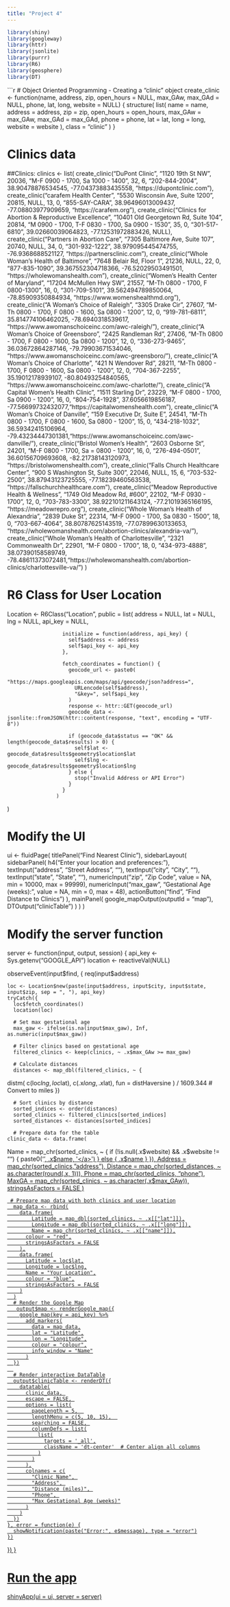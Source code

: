 ```yaml
---
title: "Project 4"
---
```


```r
library(shiny)
library(googleway)
library(httr)
library(jsonlite)
library(purrr)
library(R6)
library(geosphere)
library(DT)
```

```r
# Object Oriented Programming - Creating a "clinic" object
create_clinic <- function(name, address, zip, open_hours = NULL, max_GAw, max_GAd = NULL, phone, lat, long, website = NULL) {
  structure(
    list(
      name = name,
      address = address,
      zip = zip,
      open_hours = open_hours,
      max_GAw = max_GAw,
      max_GAd = max_GAd, 
      phone = phone,
      lat = lat,
      long = long,
      website = website
    ),
    class = "clinic"
  )
}

# Clinics data
##Clinics: 
clinics <- list(
  create_clinic("DuPont Clinic", "1120 19th St NW", 20036, "M-F 0900 - 1700, Sa 1000 - 1400", 32, 6, "202-844-2004", 38.90478876534545, -77.04373883435558, "https://dupontclinic.com"),
  create_clinic("carafem Health Center", "5530 Wisconsin Ave, Suite 1200", 20815, NULL, 13, 0, "855-SAY-CARA", 38.96496013009437, -77.08803977909659, "https://carafem.org"),
  create_clinic("Clinics for Abortion & Reproductive Excellence", "10401 Old Georgetown Rd, Suite 104", 20814, "M 0900 - 1700, T-F 0830 - 1700, Sa 0900 - 1530", 35, 0, "301-517-6810", 39.02660039064823, -77.12531972883426, NULL),
  create_clinic("Partners in Abortion Care", "7305 Baltimore Ave, Suite 107", 20740, NULL, 34, 0, "301-932-1222", 38.979095445474755, -76.9368688521127, "https://partnersclinic.com"),
  create_clinic("Whole Woman's Health of Baltimore", "7648 Belair Rd, Floor 1", 21236, NULL, 22, 0, "877-835-1090", 39.367552304718366, -76.52029503491501, "https://wholewomanshealth.com"),
  create_clinic("Women's Health Center of Maryland", "17204 McMullen Hwy SW", 21557, "M-Th 0800 - 1700, F 0800-1300", 16, 0, "301-709-5101", 39.562494789850064, -78.85909350884934, "https://www.womenshealthmd.org"),
  create_clinic("A Woman's Choice of Raleigh", "3305 Drake Cir", 27607, "M-Th 0800 - 1700, F 0800 - 1600, Sa 0800 - 1200", 12, 0, "919-781-6811", 35.814774106462025, -78.6940318539617, "https://www.awomanschoiceinc.com/awc-raleigh/"),
  create_clinic("A Woman's Choice of Greensboro", "2425 Randleman Rd", 27406, "M-Th 0800 - 1700, F 0800 - 1600, Sa 0800 - 1200", 12, 0, "336-273-9465", 36.03672864287146, -79.79903671534046, "https://www.awomanschoiceinc.com/awc-greensboro/"),
  create_clinic("A Woman's Choice of Charlotte", "421 N Wendover Rd", 28211, "M-Th 0800 - 1700, F 0800 - 1600, Sa 0800 - 1200", 12, 0, "704-367-2255", 35.19012178939107, -80.80493254840565, "https://www.awomanschoiceinc.com/awc-charlotte/"),
  create_clinic("A Capital Women's Health Clinic", "1511 Starling Dr", 23229, "M-F 0800 - 1700, Sa 0900 - 1200", 16, 0, "804-754-1928", 37.6056619856187, -77.56699732432077,"https://capitalwomenshealth.com"),
  create_clinic("A Woman's Choice of Danville", "159 Executive Dr, Suite E", 24541, "M-Th 0800 - 1700, F 0800 - 1600, Sa 0800 - 1200", 15, 0, "434-218-1032", 36.59342415106964, -79.43234447301381,"https://www.awomanschoiceinc.com/awc-danville/"),
  create_clinic("Bristol Women's Health", "2603 Osborne St", 24201, "M-F 0800 - 1700, Sa = 0800 - 1200", 16, 0, "276-494-0501", 36.60156709693608, -82.21738143120973, "https://bristolwomenshealth.com"),
  create_clinic("Falls Church Healthcare Center", "900 S Washington St, Suite 300", 22046, NULL, 15, 6, "703-532-2500", 38.87943123725555, -77.18239460563538, "https://fallschurchhealthcare.com"),
  create_clinic("Meadow Reproductive Health & Wellness", "1749 Old Meadow Rd, #600", 22102, "M-F 0930 - 1700", 12, 0, "703-783-3300", 38.922101211643124, -77.21019365166195, "https://meadowrepro.org"),
  create_clinic("Whole Woman's Health of Alexandria", "2839 Duke St", 22314, "M-F 0900 - 1700, Sa 0830 - 1500", 18, 0, "703-667-4064", 38.80787625143519, -77.07899630133653, "https://wholewomanshealth.com/abortion-clinics/alexandria-va/"),
  create_clinic("Whole Woman's Health of Charlottesville", "2321 Commonwealth Dr", 22901, "M-F 0800 - 1700", 18, 0, "434-973-4888", 38.07390158589749, -78.48611373072481,"https://wholewomanshealth.com/abortion-clinics/charlottesville-va/")
)

# R6 Class for User Location
Location <- R6Class("Location",
                    public = list(
                      address = NULL,
                      lat = NULL,
                      lng = NULL,
                      api_key = NULL,
                      
                      initialize = function(address, api_key) {
                        self$address <- address
                        self$api_key <- api_key
                      },
                      
                      fetch_coordinates = function() {
                        geocode_url <- paste0(
                          "https://maps.googleapis.com/maps/api/geocode/json?address=",
                          URLencode(self$address),
                          "&key=", self$api_key
                        )
                        response <- httr::GET(geocode_url)
                        geocode_data <- jsonlite::fromJSON(httr::content(response, "text", encoding = "UTF-8"))
                        
                        if (geocode_data$status == "OK" && length(geocode_data$results) > 0) {
                          self$lat <- geocode_data$results$geometry$location$lat
                          self$lng <- geocode_data$results$geometry$location$lng
                        } else {
                          stop("Invalid Address or API Error")
                        }
                      }
                    )
)

# Modify the UI
ui <- fluidPage(
  titlePanel("Find Nearest Clinic"),
  sidebarLayout(
    sidebarPanel(
      h4("Enter your location and preferences:"),
      textInput("address", "Street Address", ""),
      textInput("city", "City", ""),
      textInput("state", "State", ""),
      numericInput("zip", "Zip Code", value = NA, min = 10000, max = 99999),
      numericInput("max_gaw", "Gestational Age (weeks):", value = NA, min = 0, max = 48),
      actionButton("find", "Find Distance to Clinics")
    ),
    mainPanel(
      google_mapOutput(outputId = "map"),
      DTOutput("clinicTable") 
    )
  )
)

# Modify the server function
server <- function(input, output, session) {
  api_key <- Sys.getenv("GOOGLE_API")
  location <- reactiveVal(NULL)
  
  observeEvent(input$find, {
    req(input$address)
    
    loc <- Location$new(paste(input$address, input$city, input$state, input$zip, sep = ", "), api_key)
    tryCatch({
      loc$fetch_coordinates()
      location(loc)
      
      # Set max gestational age
      max_gaw <- ifelse(is.na(input$max_gaw), Inf, as.numeric(input$max_gaw))
      
      # Filter clinics based on gestational age
      filtered_clinics <- keep(clinics, ~ .x$max_GAw >= max_gaw)
      
      # Calculate distances
      distances <- map_dbl(filtered_clinics, ~ {
  distm(
    c(loc$lng, loc$lat), 
    c(.x$long, .x$lat), 
    fun = distHaversine
  ) / 1609.344  # Convert to miles
})
      
      # Sort clinics by distance
      sorted_indices <- order(distances)
      sorted_clinics <- filtered_clinics[sorted_indices]
      sorted_distances <- distances[sorted_indices]
      
      # Prepare data for the table
    clinic_data <- data.frame(
  Name = map_chr(sorted_clinics, ~ {
    if (!is.null(.x$website) && .x$website != "") {
      paste0('<a href="', .x$website, '" target="_blank">', .x$name, '</a>')
    } else {
      .x$name
    }
  }),
  Address = map_chr(sorted_clinics, "address"),
  Distance = map_chr(sorted_distances, ~ as.character(round(.x, 1))),
  Phone = map_chr(sorted_clinics, "phone"),
  MaxGA = map_chr(sorted_clinics, ~ as.character(.x$max_GAw)),
  stringsAsFactors = FALSE
      )
      
     # Prepare map data with both clinics and user location
      map_data <- rbind(
        data.frame(
            Latitude = map_dbl(sorted_clinics, ~ .x[["lat"]]),
            Longitude = map_dbl(sorted_clinics, ~ .x[["long"]]),
            Name = map_chr(sorted_clinics, ~ .x[["name"]]),
          colour = "red",
          stringsAsFactors = FALSE
        ),
        data.frame(
          Latitude = loc$lat,
          Longitude = loc$lng,
          Name = "Your Location",
          colour = "blue",
          stringsAsFactors = FALSE
        )
      )
      # Render the Google Map
       output$map <- renderGoogle_map({
        google_map(key = api_key) %>%
          add_markers(
            data = map_data,
            lat = "Latitude",
            lon = "Longitude",
            colour = "colour",
            info_window = "Name"
          )
      })
      
      # Render interactive DataTable
      output$clinicTable <- renderDT({
        datatable(
          clinic_data, 
          escape = FALSE, 
          options = list(
            pageLength = 5,  
            lengthMenu = c(5, 10, 15),  
            searching = FALSE, 
            columnDefs = list(
              list(
                targets = '_all',
                className = 'dt-center'  # Center align all columns
              )
            )
          ),
          colnames = c(
            "Clinic Name", 
            "Address", 
            "Distance (miles)", 
            "Phone", 
            "Max Gestational Age (weeks)"
          )
        )
      })
    }, error = function(e) {
      showNotification(paste("Error:", e$message), type = "error")
    })
  })
}

# Run the app
shinyApp(ui = ui, server = server)